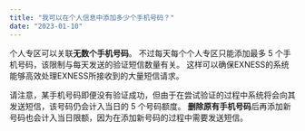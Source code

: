 ```yaml
---
title: "我可以在个人信息中添加多少个手机号码？"
date: "2023-01-10"
---
```


<Ads></Ads> 

个人专区可以关联**无数个手机号码**。 不过每天每个个人专区只能添加最多 5 个手机号码，该限制与每天发送的验证短信数量有关。 这样可以确保EXNESS的系统能够高效处理EXNESS所接收到的大量短信请求。

请注意，某手机号码即便没有验证成功，但由于在尝试验证的过程中系统将会向其发送短信，该号码仍会计入当日的 5 个号码额度。 **删除原有手机号码**后再添加新号码也会计入当日限额，因为在添加新号码的过程中需要发送短信。
